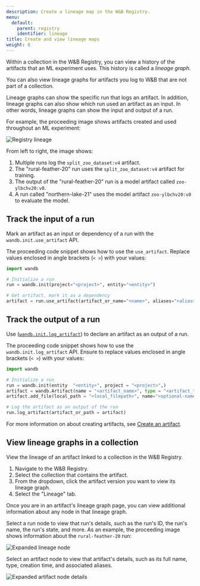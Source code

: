 ```yaml
---
description: Create a lineage map in the W&B Registry.
menu:
  default:
    parent: registry
    identifier: lineage
title: Create and view lineage maps
weight: 8
---
```


Within a collection in the W&B Registry, you can view a history of the artifacts that an ML experiment uses. This history is called a _lineage graph_.

<Info>
You can also view lineage graphs for artifacts you log to W&B that are not part of a collection.
</Info>

Lineage graphs can show the specific run that logs an artifact. In addition, lineage graphs can also show which run used an artifact as an input. In other words, lineage graphs can show the input and output of a run. 


For example, the proceeding image shows artifacts created and used throughout an ML experiment:

<Frame>
    <img src="/images/registry/registry_lineage.png" alt="Registry lineage"  />
</Frame>

From left to right, the image shows:
1. Multiple runs log the `split_zoo_dataset:v4` artifact.
2. The "rural-feather-20" run uses the `split_zoo_dataset:v4` artifact for training.
3. The output of the "rural-feather-20" run is a model artifact called `zoo-ylbchv20:v0`.
4. A run called "northern-lake-21" uses the model artifact `zoo-ylbchv20:v0` to evaluate the model.


## Track the input of a run

Mark an artifact as an input or dependency of a run with the `wandb.init.use_artifact` API.

The proceeding code snippet shows how to use the `use_artifact`. Replace values enclosed in angle brackets (`< >`) with your values:

```python
import wandb

# Initialize a run
run = wandb.init(project="<project>", entity="<entity>")

# Get artifact, mark it as a dependency
artifact = run.use_artifact(artifact_or_name="<name>", aliases="<alias>")
```


## Track the output of a run

Use ([`wandb.init.log_artifact`](/ref/python/experiments/run.md#log_artifact)) to declare an artifact as an output of a run.

The proceeding code snippet shows how to use the `wandb.init.log_artifact` API. Ensure to replace values enclosed in angle brackets (`< >`) with your values:

```python
import wandb

# Initialize a run
run = wandb.init(entity  "<entity>", project = "<project>",)
artifact = wandb.Artifact(name = "<artifact_name>", type = "<artifact_type>")
artifact.add_file(local_path = "<local_filepath>", name="<optional-name>")

# Log the artifact as an output of the run
run.log_artifact(artifact_or_path = artifact)
```

For more information on about creating artifacts, see [Create an artifact](guides/core/artifacts/construct-an-artifact).


## View lineage graphs in a collection

View the lineage of an artifact linked to a collection in the W&B Registry.

1. Navigate to the W&B Registry.
2. Select the collection that contains the artifact.
3. From the dropdown, click the artifact version you want to view its lineage graph.
4. Select the "Lineage" tab.


Once you are in an artifact's lineage graph page, you can view additional information about any node in that lineage graph. 
 
Select a run node to view that run's details, such as the run's ID, the run's name, the run's state, and more. As an example, the proceeding image shows information about the `rural-feather-20` run:

<Frame>
    <img src="/images/registry/lineage_expanded_node.png" alt="Expanded lineage node"  />
</Frame>

Select an artifact node to view that artifact's details, such as its full name, type, creation time, and associated aliases.

<Frame>
    <img src="/images/registry/lineage_expanded_artifact_node.png" alt="Expanded artifact node details"  />
</Frame>